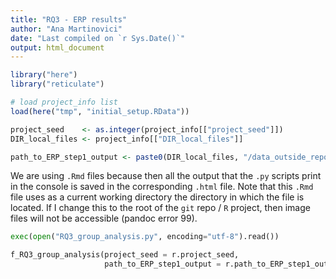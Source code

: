 ```yaml
---
title: "RQ3 - ERP results"
author: "Ana Martinovici"
date: "Last compiled on `r Sys.Date()`"
output: html_document
---
```


```r

library("here")
library("reticulate")

# load project_info list
load(here("tmp", "initial_setup.RData"))

project_seed    <- as.integer(project_info[["project_seed"]])
DIR_local_files <- project_info[["DIR_local_files"]]

path_to_ERP_step1_output <- paste0(DIR_local_files, "/data_outside_repo/processed_data/ERP/step1/")

```

We are using `.Rmd` files because then all the output that the `.py` scripts print in the console is saved in the corresponding `.html` file. Note that this `.Rmd` file uses as a current working directory the directory in which the file is located. If I change this to the root of the `git` repo / `R` project, then image files will not be accessible (pandoc error 99).

```python
exec(open("RQ3_group_analysis.py", encoding="utf-8").read())

f_RQ3_group_analysis(project_seed = r.project_seed, 
                     path_to_ERP_step1_output = r.path_to_ERP_step1_output)

```
